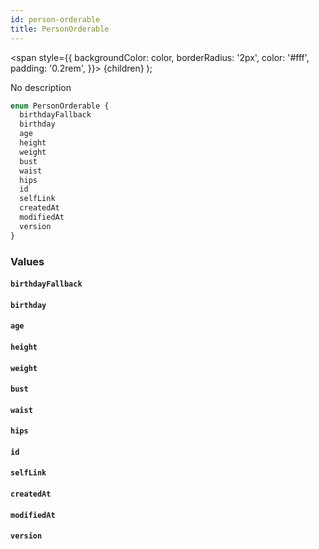 ```yaml
---
id: person-orderable
title: PersonOrderable
---
```


<span
style={{
      backgroundColor: color,
      borderRadius: '2px',
      color: '#fff',
      padding: '0.2rem',
    }}>
{children}
</span>
);

No description

```graphql
enum PersonOrderable {
  birthdayFallback
  birthday
  age
  height
  weight
  bust
  waist
  hips
  id
  selfLink
  createdAt
  modifiedAt
  version
}
```

### Values

#### `birthdayFallback`

#### `birthday`

#### `age`

#### `height`

#### `weight`

#### `bust`

#### `waist`

#### `hips`

#### `id`

#### `selfLink`

#### `createdAt`

#### `modifiedAt`

#### `version`
